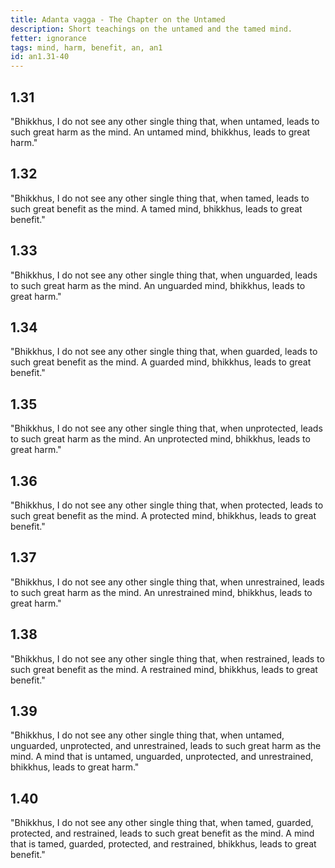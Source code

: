 ```yaml
---
title: Adanta vagga - The Chapter on the Untamed
description: Short teachings on the untamed and the tamed mind.
fetter: ignorance
tags: mind, harm, benefit, an, an1
id: an1.31-40
---
```


## 1.31

"Bhikkhus, I do not see any other single thing that, when untamed, leads to such great harm as the mind. An untamed mind, bhikkhus, leads to great harm."

## 1.32

"Bhikkhus, I do not see any other single thing that, when tamed, leads to such great benefit as the mind. A tamed mind, bhikkhus, leads to great benefit."

## 1.33

"Bhikkhus, I do not see any other single thing that, when unguarded, leads to such great harm as the mind. An unguarded mind, bhikkhus, leads to great harm."

## 1.34

"Bhikkhus, I do not see any other single thing that, when guarded, leads to such great benefit as the mind. A guarded mind, bhikkhus, leads to great benefit."

## 1.35

"Bhikkhus, I do not see any other single thing that, when unprotected, leads to such great harm as the mind. An unprotected mind, bhikkhus, leads to great harm."

## 1.36

"Bhikkhus, I do not see any other single thing that, when protected, leads to such great benefit as the mind. A protected mind, bhikkhus, leads to great benefit."

## 1.37

"Bhikkhus, I do not see any other single thing that, when unrestrained, leads to such great harm as the mind. An unrestrained mind, bhikkhus, leads to great harm."

## 1.38

"Bhikkhus, I do not see any other single thing that, when restrained, leads to such great benefit as the mind. A restrained mind, bhikkhus, leads to great benefit."

## 1.39

"Bhikkhus, I do not see any other single thing that, when untamed, unguarded, unprotected, and unrestrained, leads to such great harm as the mind. A mind that is untamed, unguarded, unprotected, and unrestrained, bhikkhus, leads to great harm."

## 1.40

"Bhikkhus, I do not see any other single thing that, when tamed, guarded, protected, and restrained, leads to such great benefit as the mind. A mind that is tamed, guarded, protected, and restrained, bhikkhus, leads to great benefit."
